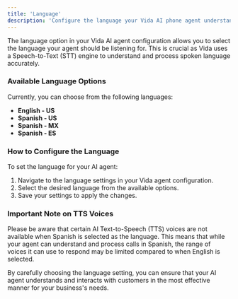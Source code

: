 ```yaml
---
title: 'Language'
description: 'Configure the language your Vida AI phone agent understands.'
---
```


The language option in your Vida AI agent configuration allows you to select the language your agent should be listening for. This is crucial as Vida uses a Speech-to-Text (STT) engine to understand and process spoken language accurately. 

### Available Language Options

Currently, you can choose from the following languages:
- **English - US**
- **Spanish - US**
- **Spanish - MX**
- **Spanish - ES**

### How to Configure the Language

To set the language for your AI agent:
1. Navigate to the language settings in your Vida agent configuration.
2. Select the desired language from the available options.
3. Save your settings to apply the changes.

### Important Note on TTS Voices

Please be aware that certain AI Text-to-Speech (TTS) voices are not available when Spanish is selected as the language. This means that while your agent can understand and process calls in Spanish, the range of voices it can use to respond may be limited compared to when English is selected.

By carefully choosing the language setting, you can ensure that your AI agent understands and interacts with customers in the most effective manner for your business's needs.


